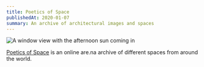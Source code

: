 ```yaml
---
title: Poetics of Space
publishedAt: 2020-01-07
summary: An archive of architectural images and spaces
---
```


![A window view with the afternoon sun coming in](/poetics.jpg)

[Poetics of Space](https://shadows.tom.so) is an online are.na archive of different spaces from around the world.
